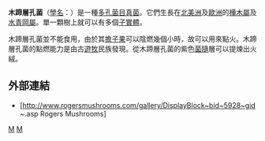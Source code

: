 {{Speciesbox 
| taxon =  Fomes fomentarius
| authority =  ([[卡爾·林奈|L.]]) J.J. Kickx
| image = Fomes_fomentarius_2010_G2.jpg
}}
'''木蹄層孔菌'''（[[學名|學名]]：''{{lang|la|Fomes fomentarius}}''）是一種[[多孔菌目|多孔菌目]][[真菌|真菌]]。它們生長在[[北美洲|北美洲]]及[[歐洲|歐洲]]的[[樺木屬|樺木屬]]及[[水青岡屬|水青岡屬]]。單一顆樹上就可以有多個[[子實體|子實體]]。

木蹄層孔菌並不能食用，由於其[[擔子果|擔子果]]可以陰燃幾個小時，故可以用來點火。木蹄層孔菌的點燃能力是由古[[遊牧|遊牧]]民族發現。從木蹄層孔菌的紫色[[菌隨|菌隨]]層可以提煉出火絨。

==外部連結==
{{commons category|Fomes fomentarius}}
* [http://www.rogersmushrooms.com/gallery/DisplayBlock~bid~5928~gid~.asp Rogers Mushrooms] {{Wayback|url=http://www.rogersmushrooms.com/gallery/DisplayBlock~bid~5928~gid~.asp |date=20061022112304 }}
{{Taxonbar|from=Q229814}}

[[Category:層孔菌屬|M]]
[[Category:藥用真菌|M]]